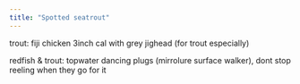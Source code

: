 ```yaml
---
title: "Spotted seatrout"
---
```


trout: fiji chicken 3inch cal with grey jighead (for trout especially)

redfish & trout: topwater dancing plugs (mirrolure surface walker), dont
stop reeling when they go for it

